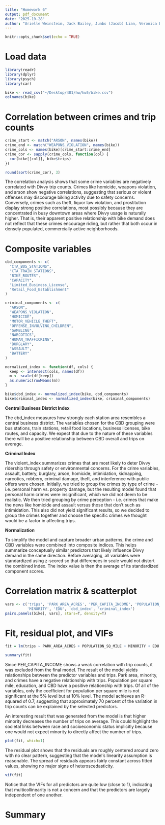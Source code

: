 ```yaml
---
title: "Homework 6"
output: pdf_document
date: "2025-10-28"
author: "Arielle Weinstein, Jack Bailey, Junbo (Jacob) Lian, Veronica Lin, Jiashu Huang"
---
```


```r
knitr::opts_chunk$set(echo = TRUE)
```

# Load data

```r
library(readr)
library(dplyr)
library(psych)
library(car)

bike <- read_csv("~/Desktop/401/hw/hw5/bike.csv")
colnames(bike)
```

# Correlation between crimes and trip counts

```r
crime_start <- match("ARSON", names(bike))
crime_end <- match("WEAPONS_VIOLATION", names(bike))
crime_cols <- names(bike)[crime_start:crime_end] 
crime_cor <- sapply(crime_cols, function(col) {
  cor(bike[[col]], bike$trips)
})

round(sort(crime_cor), 3)
```

The correlation analysis shows that some crime variables are negatively correlated with Divvy trip counts. Crimes like homicide, weapons violation, and arson show negative correlations, suggesting that serious or violent offenses may discourage biking activity due to safety concerns. Conversely, crimes such as theft, liquor law violation, and prostitution display strong positive correlations, most possibly because they are concentrated in busy downtown areas where Divvy usage is naturally higher. That is, their apparent positive relationship with bike demand does not reflect that these crimes encourage riding, but rather that both occur in densely populated, commercially active neighborhoods.

# Composite variables

```r
cbd_components <- c(
  "CTA_BUS_STATIONS", 
  "CTA_TRAIN_STATIONS", 
  "BIKE_ROUTES", 
  "CAPACITY",
  "Limited_Business_License", 
  "Retail_Food_Establishment"
)

criminal_components <- c(
  "ARSON",
  "WEAPONS_VIOLATION",
  "HOMICIDE",
  "MOTOR_VEHICLE_THEFT",
  "OFFENSE_INVOLVING_CHILDREN",
  "GAMBLING",
  "NARCOTICS",
  "HUMAN_TRAFFICKING",
  "BURGLARY",
  "ASSAULT",
  "BATTERY"
)

normalized_index <- function(df, cols) {
  keep <- intersect(cols, names(df))
  m <- scale(df[keep]) 
  as.numeric(rowMeans(m))
}

bike$cbd_index <- normalized_index(bike, cbd_components)
bike$criminal_index <- normalized_index(bike, criminal_components)
```

**Central Business District Index**

The cbd_index measures how strongly each station area resembles a central business district. The variables chosen for the CBD grouping were bus stations, train stations, retail food locations, business licenses, bike routes, and capacity. We expect that due to the nature of these variables there will be a positive relationship between CBD overall and trips on average.

**Criminal Index**

The violent_index summarizes crimes that are most likely to deter Divvy ridership through safety or environmental concerns. For the crime variables, assault, battery, burglary, arson, homicide, intimidation, kidnapping, narcotics, robbery, criminal damage, theft, and interference with public offers were chosen. Initially, we tried to group the crimes by type of crime - i.e. personal harm vs. property damage, but the resulting model found that personal harm crimes were insignificant, which we did not deem to be realistic. We then tried grouping by crime perception - i.e. crimes that make the news like homicide and assault versus those that don’t such as intimidation. This also did not yield significant results, so we decided to group the crimes together and choose the specific crimes we thought would be a factor in affecting trips. 

**Normalization**

To simplify the model and capture broader urban patterns, the crime and CBD variables were combined into composite indices. This helps summarize conceptually similar predictors that likely influence Divvy demand in the same direction. Before averaging, all variables were standardized using z-scored so that differences in scale would not distort the combined index. The index value is then the average of its standardized component scores.


# Correlation matrix & scatterplot

```r
vars <- c('trips', 'PARK_AREA_ACRES', 'PER_CAPITA_INCOME', 'POPULATION_SQ_MILE', 
          'MINORITY', 'EDU', 'cbd_index', 'criminal_index')
pairs.panels(bike[, vars], stars=T, density=T)
```

# Fit, residual plot, and VIFs

```r
fit = lm(trips ~ PARK_AREA_ACRES + POPULATION_SQ_MILE + MINORITY + EDU + cbd_index + criminal_index, data=bike)

summary(fit)
```

Since PER_CAPITA_INCOME shows a weak correlation with trip counts, it was excluded from the final model. The result of the model yields relationships between the predictor variables and trips. Park area, minority, and crimes have a negative relationship with trips. Population per square mile, education, and CBD have a positive relationship with trips. Of all of the variables, only the coefficient for population per square mile is not significant at the 5% level but at 10% level. The model achieves an R-squared of 0.7, suggesting that approximately 70 percent of the variation in trip counts can be explained by the selected predictors.

An interesting result that was generated from the model is that higher minority decreases the number of trips on average. This could highlight the societal links between race and socioeconomic status implicitly because one would not expect minority to directly affect the number of trips.

```r
plot(fit, which=1)
```

The residual plot shows that the residuals are roughly centered around zero with no clear pattern, suggesting that the model's linearity assumption is reasonable. The spread of residuals appears fairly constant across fitted values, showing no major signs of heteroscedasticity.


```r
vif(fit)
```

Notice that the VIFs for all predictors are quite low (close to 1), indicating that multicollinearity is not a concern and that the predictors are largely independent of one another.

# Summary
